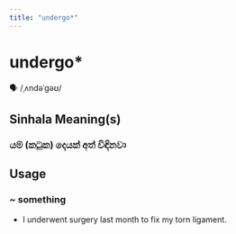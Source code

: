 ```yaml
---
title: "undergo*"
---
```


# undergo*

🗣️ /ˌʌndəˈɡəʊ/

## Sinhala Meaning(s)

### යම් (කටුක) දෙයක් අත් විඳිනවා

## Usage

### ~ something

- I underwent surgery last month to fix my torn ligament.

